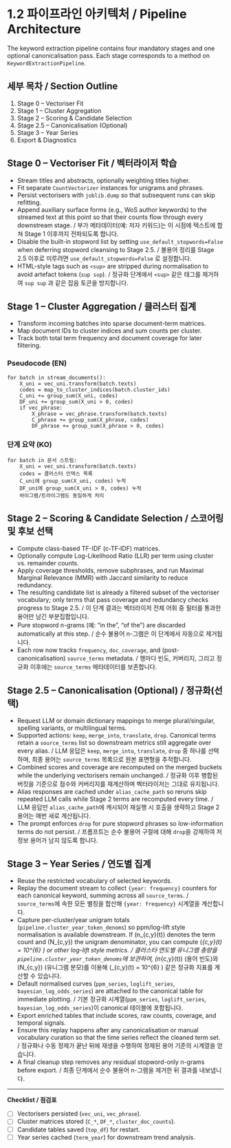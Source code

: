 # 1.2 파이프라인 아키텍처 / Pipeline Architecture

The keyword extraction pipeline contains four mandatory stages and one optional canonicalisation pass.
Each stage corresponds to a method on `KeywordExtractionPipeline`.

## 세부 목차 / Section Outline

1. Stage 0 – Vectoriser Fit
2. Stage 1 – Cluster Aggregation
3. Stage 2 – Scoring & Candidate Selection
4. Stage 2.5 – Canonicalisation (Optional)
5. Stage 3 – Year Series
6. Export & Diagnostics

## Stage 0 – Vectoriser Fit / 벡터라이저 학습

- Stream titles and abstracts, optionally weighting titles higher.
- Fit separate `CountVectorizer` instances for unigrams and phrases.
- Persist vectorisers with `joblib.dump` so that subsequent runs can skip refitting.
- Append auxiliary surface forms (e.g., WoS author keywords) to the streamed text at this point so that their counts flow through every downstream stage. / 부가 메타데이터(예: 저자 키워드)는 이 시점에 텍스트에 합쳐 Stage 1 이후까지 전파되도록 합니다.
- Disable the built-in stopword list by setting `use_default_stopwords=False` when deferring stopword
  cleansing to Stage 2.5. / 불용어 정리를 Stage 2.5 이후로 미루려면 `use_default_stopwords=False` 로 설정합니다.
- HTML-style tags such as `<sup>` are stripped during normalisation to avoid artefact tokens (`sup sup`). /
  정규화 단계에서 `<sup>` 같은 태그를 제거하여 `sup sup` 과 같은 잡음 토큰을 방지합니다.

## Stage 1 – Cluster Aggregation / 클러스터 집계

- Transform incoming batches into sparse document-term matrices.
- Map document IDs to cluster indices and sum counts per cluster.
- Track both total term frequency and document coverage for later filtering.

### Pseudocode (EN)

```
for batch in stream_documents():
    X_uni = vec_uni.transform(batch.texts)
    codes = map_to_cluster_indices(batch.cluster_ids)
    C_uni += group_sum(X_uni, codes)
    DF_uni += group_sum(X_uni > 0, codes)
    if vec_phrase:
        X_phrase = vec_phrase.transform(batch.texts)
        C_phrase += group_sum(X_phrase, codes)
        DF_phrase += group_sum(X_phrase > 0, codes)
```

### 단계 요약 (KO)

```
for batch in 문서 스트림:
    X_uni = vec_uni.transform(batch.texts)
    codes = 클러스터 인덱스 목록
    C_uni에 group_sum(X_uni, codes) 누적
    DF_uni에 group_sum(X_uni > 0, codes) 누적
    바이그램/트라이그램도 동일하게 처리
```

## Stage 2 – Scoring & Candidate Selection / 스코어링 및 후보 선택

- Compute class-based TF-IDF (c‑TF‑IDF) matrices.
- Optionally compute Log-Likelihood Ratio (LLR) per term using cluster vs. remainder counts.
- Apply coverage thresholds, remove subphrases, and run Maximal Marginal Relevance (MMR) with Jaccard
  similarity to reduce redundancy.
- The resulting candidate list is already a filtered subset of the vectoriser vocabulary; only terms that pass coverage and redundancy checks progress to Stage 2.5. / 이 단계 결과는 벡터라이저 전체 어휘 중 필터를 통과한 용어만 남긴 부분집합입니다.
- Pure stopword n-grams (예: “in the”, “of the”) are discarded automatically at this step. / 순수 불용어 n-그램은 이 단계에서 자동으로 제거됩니다.
- Each row now tracks `frequency`, `doc_coverage`, and (post-canonicalisation) `source_terms` metadata. / 행마다 빈도, 커버리지, 그리고 정규화 이후에는 `source_terms` 메타데이터를 보존합니다.

## Stage 2.5 – Canonicalisation (Optional) / 정규화(선택)

- Request LLM or domain dictionary mappings to merge plural/singular, spelling variants, or multilingual terms.
- Supported actions: `keep`, `merge_into`, `translate`, `drop`. Canonical terms retain a `source_terms` list so downstream metrics still aggregate over every alias. / LLM 응답은 `keep`, `merge_into`, `translate`, `drop` 중 하나를 선택하며, 최종 용어는 `source_terms` 목록으로 원본 표면형을 추적합니다.
- Combined scores and coverage are recomputed on the merged buckets while the underlying vectorisers remain unchanged. / 정규화 이후 병합된 버킷을 기준으로 점수와 커버리지를 재계산하며 벡터라이저는 그대로 유지됩니다.
- Alias responses are cached under `alias_cache_path` so reruns skip repeated LLM calls while Stage 2 terms are recomputed every time. / LLM 응답만 `alias_cache_path`에 캐시되어 재실행 시 호출을 생략하고 Stage 2 용어는 매번 새로 계산됩니다.
- The prompt enforces `drop` for pure stopword phrases so low-information terms do not persist. / 프롬프트는
  순수 불용어 구절에 대해 `drop`을 강제하여 저정보 용어가 남지 않도록 합니다.

## Stage 3 – Year Series / 연도별 집계

- Reuse the restricted vocabulary of selected keywords.
- Replay the document stream to collect `{year: frequency}` counters for each canonical keyword, summing across all `source_terms`. / `source_terms`에 속한 모든 별칭을 합산해 `{year: frequency}` 시계열을 계산합니다.
- Capture per-cluster/year unigram totals (`pipeline.cluster_year_token_denoms`) so ppm/log-lift style normalisation is available downstream. If \(n_{c,y}(t)\) denotes the term count and \(N_{c,y}\) the unigram denominator, you can compute \(\mathrm{ppm}_{c,y}(t) = 10^{6} \cdot \tfrac{n_{c,y}(t)}{N_{c,y}}\) or other log-lift style metrics. / 클러스터·연도별 유니그램 총량을 `pipeline.cluster_year_token_denoms`에 보관하여, \(n_{c,y}(t)\) (용어 빈도)와 \(N_{c,y}\) (유니그램 분모)를 이용해 \(\mathrm{ppm}_{c,y}(t) = 10^{6} \cdot \tfrac{n_{c,y}(t)}{N_{c,y}}\) 같은 정규화 지표를 계산할 수 있습니다.
- Default normalised curves (`ppm_series`, `loglift_series`, `bayesian_log_odds_series`) are attached to
  the canonical table for immediate plotting. / 기본 정규화 시계열(`ppm_series`, `loglift_series`,
  `bayesian_log_odds_series`)이 canonical 테이블에 포함됩니다.
- Export enriched tables that include scores, raw counts, coverage, and temporal signals.
- Ensure this replay happens after any canonicalisation or manual vocabulary curation so that the time
  series reflect the cleaned term set. / 정규화나 수동 정제가 끝난 뒤에 재생을 수행하여 정제된 용어 기준의 시계열을 얻습니다.
- A final cleanup step removes any residual stopword-only n-grams before export. / 최종 단계에서 순수
  불용어 n-그램을 제거한 뒤 결과를 내보냅니다.

---

**Checklist / 점검표**

- [ ] Vectorisers persisted (`vec_uni`, `vec_phrase`).
- [ ] Cluster matrices stored (`C_*`, `DF_*`, `cluster_doc_counts`).
- [ ] Candidate tables saved (`top_df`) for restart.
- [ ] Year series cached (`term_year`) for downstream trend analysis.
